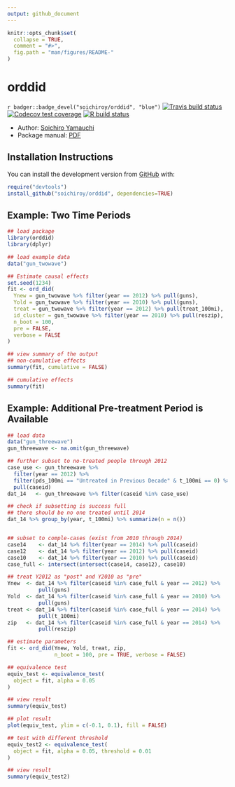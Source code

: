 ```yaml
---
output: github_document
---
```


<!-- README.md is generated from README.Rmd. Please edit that file -->

```r
knitr::opts_chunk$set(
  collapse = TRUE,
  comment = "#>",
  fig.path = "man/figures/README-"
)
```
# orddid

<!-- badges: start -->
`r badger::badge_devel("soichiroy/orddid", "blue")`
[![Travis build status](https://travis-ci.org/soichiroy/orddid.svg?branch=master)](https://travis-ci.org/soichiroy/orddid)
[![Codecov test coverage](https://codecov.io/gh/soichiroy/orddid/branch/master/graph/badge.svg)](https://codecov.io/gh/soichiroy/orddid?branch=master)
[![R build status](https://github.com/soichiroy/orddid/workflows/R-CMD-check/badge.svg)](https://github.com/soichiroy/orddid/actions)
<!-- badges: end -->


+ Author: [Soichiro Yamauchi](https://soichiroy.github.io/)
+ Package manual: [PDF](https://soichiroy.github.io/files/packages/orddid_0_1_0.pdf)

## Installation Instructions

You can install the development version from [GitHub](https://github.com/) with:

``` r
require("devtools")
install_github("soichiroy/orddid", dependencies=TRUE)
```
## Example: Two Time Periods


```r
## load package
library(orddid)
library(dplyr)

## load example data
data("gun_twowave")
```

```r
## Estimate causal effects
set.seed(1234)
fit <- ord_did(
  Ynew = gun_twowave %>% filter(year == 2012) %>% pull(guns),
  Yold = gun_twowave %>% filter(year == 2010) %>% pull(guns),
  treat = gun_twowave %>% filter(year == 2012) %>% pull(treat_100mi),
  id_cluster = gun_twowave %>% filter(year == 2010) %>% pull(reszip),
  n_boot = 100,
  pre = FALSE,
  verbose = FALSE
)

## view summary of the output 
## non-cumulative effects
summary(fit, cumulative = FALSE)

## cumulative effects
summary(fit)
```



## Example: Additional Pre-treatment Period is Available

```r
## load data
data("gun_threewave")
gun_threewave <- na.omit(gun_threewave)

## further subset to no-treated people through 2012
case_use <- gun_threewave %>%
  filter(year == 2012) %>%
  filter(pds_100mi == "Untreated in Previous Decade" & t_100mi == 0) %>%
  pull(caseid)
dat_14   <- gun_threewave %>% filter(caseid %in% case_use)

## check if subsetting is success full
## there should be no one treated until 2014
dat_14 %>% group_by(year, t_100mi) %>% summarize(n = n())


## subset to comple-cases (exist from 2010 through 2014)
case14    <- dat_14 %>% filter(year == 2014) %>% pull(caseid)
case12    <- dat_14 %>% filter(year == 2012) %>% pull(caseid)
case10    <- dat_14 %>% filter(year == 2010) %>% pull(caseid)
case_full <- intersect(intersect(case14, case12), case10)

## treat Y2012 as "post" and Y2010 as "pre"
Ynew  <- dat_14 %>% filter(caseid %in% case_full & year == 2012) %>%
          pull(guns)
Yold  <- dat_14 %>% filter(caseid %in% case_full & year == 2010) %>%
          pull(guns)
treat <- dat_14 %>% filter(caseid %in% case_full & year == 2014) %>%
          pull(t_100mi)
zip   <- dat_14 %>% filter(caseid %in% case_full & year == 2014) %>%
          pull(reszip)

## estimate parameters
fit <- ord_did(Ynew, Yold, treat, zip,
               n_boot = 100, pre = TRUE, verbose = FALSE)

## equivalence test
equiv_test <- equivalence_test(
  object = fit, alpha = 0.05
)

## view result
summary(equiv_test)

## plot result
plot(equiv_test, ylim = c(-0.1, 0.1), fill = FALSE)

## test with different threshold
equiv_test2 <- equivalence_test(
  object = fit, alpha = 0.05, threshold = 0.01
)

## view result
summary(equiv_test2)
```
